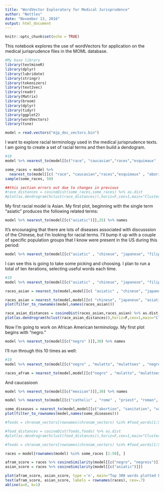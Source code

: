```yaml
---
title: "WordVector Exploratory for Medical Jurisprudence"
author: "Nettles"
date: "November 13, 2016"
output: html_document
---
```

```r
knitr::opts_chunk$set(echo = TRUE)
```
This notebook explores the use of wordVectors for application on the medical jurisprudence files in the MOML database. 

```r
#My base library
library(textmineR)
library(dplyr)
library(lubridate)
library(stringr)
library(tokenizers)
library(text2vec)
library(readr)
library(Matrix)
library(broom)
library(dplyr)
library(tidyr)
library(ggplot2)
library(wordVectors)
library(tsne)
```

```r
model = read.vectors("mjp_doc_vectors.bin")
```
I want to explore racial terminology used in the medical jurisprudence texts. I am going to create a set of racial terms and then build a dendogram.

```r
#10
model %>% nearest_to(model[[c("race", "caucasian","races","esquimaux" , "aboriginal" ,    "chaldaic" , "ethnic" , "european" , "jews","eskimo" , "australoid", "australians","africans","mongolians","chaco" ,"japanese" , "negroid" , "jews","mohammedans", "asiatics" , "tribes" , "europeans", "hottentots", "mexican", "hebrew" , "malays", "islanders", "chinese", "hindoos", "savages" , "germanic", "greeks", "italians", "barbarians", "asia")]],50) %>% names
```
```r
some_races = model %>%
  nearest_to(model[[c( "race", "caucasian","races","esquimaux" , "aboriginal" ,    "chaldaic" , "ethnic" , "european" , "jews","eskimo" , "australoid", "australians","africans","mongolians","chaco" ,"japanese" , "negroid" , "jews","mohammedans", "asiatics" , "tribes" , "europeans", "hottentots", "mexican", "hebrew" , "malays", "islanders", "chinese", "hindoos", "savages" , "germanic", "greeks", "italians", "barbarians", "asia")]],300) %>% names
sample(some_races, 50)


```


```r
##this section errors out due to changes in previous
#race_distances = cosineDist(some_races,some_races) %>% as.dist
#plot(as.dendrogram(hclust(race_distances)),horiz=F,cex=1,main="Cluster #dendrogram of the fifty words closest to a race vector\nin medical #jurisprudence texts from the MOML")
```


My first racial model is Asian.  My first plot, beginning with the single term "asiatic" produces the following related terms:
```r
model %>% nearest_to(model[[c("asiatic")]],25) %>% names
```
It's encouraging that there are lots of diseases associated with discusssion of the Chinese, but I'm looking for racial terms.  I'll bump it up with a couple of specific population groups that I know were present in the US during this period:
```r
model %>% nearest_to(model[[c("asiatic" , "chinese", "japanese", "filipino")]],25) %>% names
```
I can see this is going to take some picking and choosing.  I plan to run a total of ten iterations, selecting useful words each time. 
```r
#10
model %>% nearest_to(model[[c("asiatic" , "chinese", "japanese", "filipino" , "hindoos" , "asia" , "persia" , "islanders" , "sandwich" , "tahiti", "islands" , "consular", "savages" , "tribes" , "disgraces" , "migratory" , "indians" )]],30) %>% names
```
```r
races_asian = nearest_to(model,model[[c( "asiatic" , "chinese", "japanese", "filipino" , "hindoos" , "asia" , "persia" , "islanders" , "sandwich" , "tahiti", "islands" , "consular", "savages" , "tribes" , "disgraces" , "migratory" , "indians")]],30)
```

```r
races_asian = nearest_to(model,model[[c( "chinese", "japanese", "asiatic" , "hindoos" , "aboriginial", "persia" , "sandwich" )]],30)
plot(filter_to_rownames(model,names(races_asian)))
```

```r
race_asian_distances = cosineDist(races_asian,races_asian) %>% as.dist
plot(as.dendrogram(hclust(race_asian_distances)),horiz=F,cex=1,main="Cluster dendrogram of the fifty words closest to an Asian race vector\nin medical jurisprudence texts from the MOML")
```



Now I'm going to work on African American terminology. My first plot begins with "negro."
```r
model %>% nearest_to(model[[c("negro" )]],30) %>% names
```
I'll run through this 10 times as well:

```r
#10
model %>% nearest_to(model[[c("negro" , "mulatto", "mulattoes" , "negress" , "creole", "african" , "mulattoes" , "woolly" , "spades" , "albino" , "swarthy" , "curly", "lipped" , "mongolians","mesocephalic" , "negroid" , "brachycephalic" ,"urchin" , "orthognathous"  , "fleecy",  "prognathous" , "complexion")]],30) %>% names
```


```r
races_afram = nearest_to(model,model[[c("negro" , "mulatto", "mulattoes" , "negress" , "creole", "african" , "mulattoes" , "woolly" , "spades" , "albino" , "swarthy" , "curly", "lipped" , "mongolians","mesocephalic" , "negroid" , "brachycephalic" ,"urchin" , "orthognathous"  , "fleecy",  "prognathous" , "complexion" )]],30)

```
And caucasioon
```r
model %>% nearest_to(model[[c("mexican")]],30) %>% names
```

```r
model %>% nearest_to(model[[c("catholic" , "rome" , "priest", "roman", "jews", "mohammed", "epsicopal" , "church" , "priests", "christian", "christians", "jewish")]],20) %>% names
```

```r
some_diseases = nearest_to(model,model[[c("abortion", "sanitation", "vaccination", "vaccine", "abortion",  "epidemic", "influenza", "filth", "typhoid", "smallpox", "tuberculosis",  "syphilis", "gonorrhea", "gonorrhoea" )]],50)
plot(filter_to_rownames(model,names(some_diseases)))
```

```r
#foods = chronam_vectors[rownames(chronam_vectors) %in% #food_words[1:50],]

#food_distances = cosineDist(foods,foods) %>% as.dist
#plot(as.dendrogram(hclust(food_distances)),horiz=F,cex=1,main="Cluster #dendrogram of the fifty words closest to a food vector\nin newspapers #from Chronicling America")

#foods = chronam_vectors[rownames(chronam_vectors) %in% #food_words[1:50],]

races = model[rownames(model) %in% some_races [1:50], ]

afram_score = races %>% cosineSimilarity(model[[c("negro", "negress")]])
asian_score = races %>% cosineSimilarity(model[[c("asiatic")]])

plot(afram_score, asian_score, type ='n', main="Top 300 words plotted by their similarity to AA\n(x axis) and Asians (y axis).")
text(afram_score, asian_score, labels = rownames(races), cex=.7)
abline(a=0, b=1)
```


